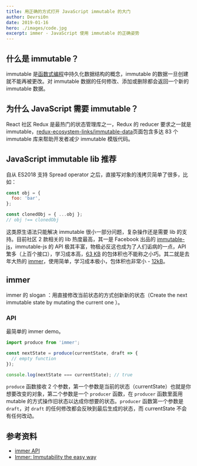 ```yaml
---
title: 用正确的方式打开 JavaScript immutable 的大门
author: Devrsi0n
date: 2019-01-16
hero: ./images/code.jpg
excerpt: immer - JavaScript 使用 immutable 的正确姿势
---
```


## 什么是 immutable？

immutable 是[函数式编程](https://zh.wikipedia.org/wiki/%E5%87%BD%E6%95%B0%E5%BC%8F%E7%BC%96%E7%A8%8B)中持久化数据结构的概念，immutable 的数据一旦创建就不能再被更改。对 immutable 数据的任何修改、添加或删除都会返回一个新的 immutable 数据。

## 为什么 JavaScript 需要 immutable？

React 社区 Redux 是最热门的状态管理库之一，Redux 的 reducer 要求之一就是 immutable，[redux-ecosystem-links/immutable-data](https://github.com/markerikson/redux-ecosystem-links/blob/master/immutable-data.md#immutable-update-utilities)页面包含多达 83 个 immutable 库来帮助开发者减少 immutable 模版代码。

## JavaScript immutable lib 推荐

自从 ES2018 支持 Spread operator 之后，直接写对象的浅拷贝简单了很多，比如：

```js
const obj = {
  foo: 'bar',
};

const clonedObj = { ...obj };
// obj !== clonedObj
```

这类原生语法只能解决 immutable 很小一部分问题，复杂操作还是需要 lib 的支持。目前社区 2 款相关的 lib 热度最高，其一是 Facebook 出品的 [immutable-js](https://github.com/immutable-js/immutable-js)，immutable-js 的 API 极其丰富，物极必反这也成为了人们诟病的一点，API 繁多（上百个接口），学习成本高，[63 KB](https://bundlephobia.com/result?p=immutable@4.0.0-rc.12) 的包体积也不能称之小巧。其二就是去年大热的 [immer](https://github.com/mweststrate/immer)，使用简单，学习成本极小，包体积也非常小 - [12kB](https://bundlephobia.com/result?p=immer@2.1.5)。

## immer

immer 的 slogan ：用直接修改当前状态的方式创新新的状态（Create the next immutable state by mutating the current one
）。

### API

最简单的 immer demo。

```js
import produce from 'immer';

const nextState = produce(currentState, draft => {
  // empty function
});

console.log(nextState === currentState); // true
```

`produce` 函数接收 2 个参数，第一个参数是当前的状态（currentState）也就是你想要改变的对象，第二个参数是一个 `producer` 函数，在 `producer` 函数里面用 mutable 的方式操作旧状态以达成你想要的状态。`producer` 函数第一个参数是 `draft`，对 `draft` 的任何修改都会反映到最后生成的状态，而 currentState 不会有任何改动。

## 参考资料

- [immer API](https://github.com/mweststrate/immer#api)
- [Immer: Immutability the easy way](https://hackernoon.com/introducing-immer-immutability-the-easy-way-9d73d8f71cb3)
